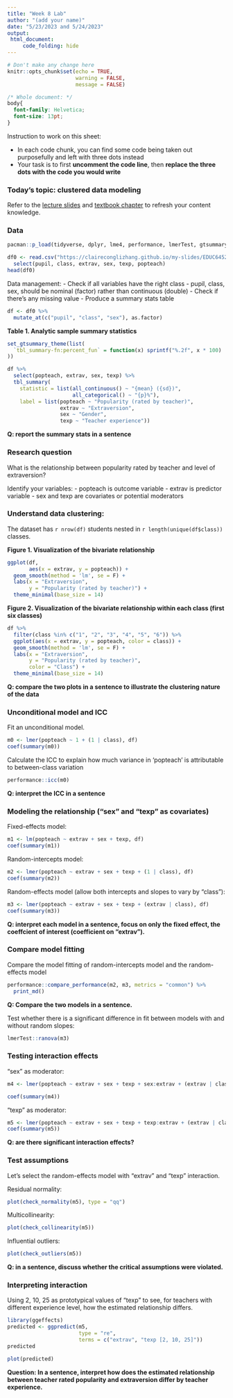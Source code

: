 ```yaml
---
title: "Week 8 Lab"
author: "(add your name)"
date: "5/23/2023 and 5/24/2023"
output: 
 html_document:
     code_folding: hide
---
```


```r
# Don't make any change here
knitr::opts_chunk$set(echo = TRUE,
                      warning = FALSE,
                      message = FALSE)
```

```css
/* Whole document: */
body{
  font-family: Helvetica;
  font-size: 13pt;
}

```


Instruction to work on this sheet: 

 - In each code chunk, you can find some code being taken out purposefully and left with three dots instead
 - Your task is to first **uncomment the code line**, then **replace the three dots with the code you would write**

### Today's topic: clustered data modeling

Refer to the [lecture slides](https://uo-educ-quant.github.io/645/slides/EDUC645_nested_data_Sp23.html#1) and [textbook chapter](https://bookdown.org/roback/bookdown-BeyondMLR/ch-multilevelintro.html) to refresh your content knowledge. 

### Data 

```r
pacman::p_load(tidyverse, dplyr, lme4, performance, lmerTest, gtsummary, modelsummary)
```


```r
df0 <- read.csv("https://claireconglizhang.github.io/my-slides/EDUC64523S/popular.csv") %>% 
  select(pupil, class, extrav, sex, texp, popteach)
head(df0)
```

Data management:
 - Check if all variables have the right class
    - pupil, class, sex, should be nominal (factor) rather than continuous (double)
 - Check if there's any missing value
 - Produce a summary stats table

```r
df <- df0 %>% 
  mutate_at(c("pupil", "class", "sex"), as.factor)
```


**Table 1. Analytic sample summary statistics**

```r
set_gtsummary_theme(list(
  `tbl_summary-fn:percent_fun` = function(x) sprintf("%.2f", x * 100)
))

df %>%
  select(popteach, extrav, sex, texp) %>% 
  tbl_summary(
    statistic = list(all_continuous() ~ "{mean} ({sd})",
                     all_categorical() ~ "{p}%"),
    label = list(popteach ~ "Popularity (rated by teacher)",
                 extrav ~ "Extraversion",
                 sex ~ "Gender",
                 texp ~ "Teacher experience"))
```

**Q: report the summary stats in a sentence**

### Research question 

What is the relationship between popularity rated by teacher and level of extraversion?

Identify your variables:
 - popteach is outcome variable
 - extrav is predictor variable
 - sex and texp are covariates or potential moderators
 
### Understand data clustering:

The dataset has `r nrow(df)` students nested in `r length(unique(df$class))` classes.

**Figure 1. Visualization of the bivariate relationship**

```r
ggplot(df,
       aes(x = extrav, y = popteach)) +
  geom_smooth(method = 'lm', se = F) +
  labs(x = "Extraversion",
       y = "Popularity (rated by teacher)") +
  theme_minimal(base_size = 14) 
```


**Figure 2. Visualization of the bivariate relationship within each class (first six classes)**

```r
df %>% 
  filter(class %in% c("1", "2", "3", "4", "5", "6")) %>% 
  ggplot(aes(x = extrav, y = popteach, color = class)) +
  geom_smooth(method = 'lm', se = F) +
  labs(x = "Extraversion",
       y = "Popularity (rated by teacher)",
       color = "Class") +
  theme_minimal(base_size = 14) 
```
**Q: compare the two plots in a sentence to illustrate the clustering nature of the data**

### Unconditional model and ICC

Fit an unconditional model.

```r
m0 <- lmer(popteach ~ 1 + (1 | class), df)
coef(summary(m0))
```

Calculate the ICC to explain how much variance in 'popteach' is attributable to between-class variation

```r
performance::icc(m0)
```
**Q: interpret the ICC in a sentence**

### Modeling the relationship ("sex" and "texp" as covariates) 

Fixed-effects model:

```r
m1 <- lm(popteach ~ extrav + sex + texp, df)
coef(summary(m1))
```

Random-intercepts model:

```r
m2 <- lmer(popteach ~ extrav + sex + texp + (1 | class), df)
coef(summary(m2))
```

Random-effects model (allow both intercepts and slopes to vary by "class"):

```r
m3 <- lmer(popteach ~ extrav + sex + texp + (extrav | class), df)
coef(summary(m3))
```
**Q: interpret each model in a sentence, focus on only the fixed effect, the coeffcient of interest (coefficient on "extrav").**

### Compare model fitting

Compare the model fitting of random-intercepts model and the random-effects model 

```r
performance::compare_performance(m2, m3, metrics = "common") %>% 
  print_md()
```

**Q: Compare the two models in a sentence.**

Test whether there is a significant difference in fit between models with and without random slopes:

```r
lmerTest::ranova(m3)
```

### Testing interaction effects

"sex" as moderator:

```r
m4 <- lmer(popteach ~ extrav + sex + texp + sex:extrav + (extrav | class), df)

coef(summary(m4))
```

"texp" as moderator:

```r
m5 <- lmer(popteach ~ extrav + sex + texp + texp:extrav + (extrav | class), df)
coef(summary(m5))
```

**Q: are there significant interaction effects?**

### Test assumptions

Let's select the random-effects model with "extrav" and "texp" interaction.

Residual normality:

```r
plot(check_normality(m5), type = "qq")
```

Multicollinearity:

```r
plot(check_collinearity(m5))
```

Influential outliers:

```r
plot(check_outliers(m5))
```

**Q: in a sentence, discuss whether the critical assumptions were violated.**

### Interpreting interaction

Using 2, 10, 25 as prototypical values of "texp" to see, for teachers with different experience level, how the estimated relationship differs.

```r
library(ggeffects)
predicted <- ggpredict(m5,
                       type = "re",
                       terms = c("extrav", "texp [2, 10, 25]")) 
predicted
```


```r
plot(predicted)
```

**Question: In a sentence, interpret how does the estimated relationship between teacher rated popularity and extraversion differ by teacher experience.**